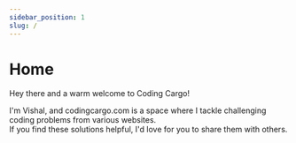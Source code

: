 ```yaml
---
sidebar_position: 1
slug: /
---
```




# Home

Hey there and a warm welcome to Coding Cargo!

I'm Vishal, and codingcargo.com is a space where I tackle challenging coding problems from various websites. \
If you find these solutions helpful, I'd love for you to share them with others.

<br />

<ProblemList />

<br />
